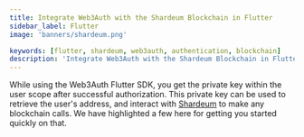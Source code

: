 ```yaml
---
title: Integrate Web3Auth with the Shardeum Blockchain in Flutter
sidebar_label: Flutter
image: 'banners/shardeum.png'

keywords: [flutter, shardeum, web3auth, authentication, blockchain]
description: 'Integrate Web3Auth with the Shardeum Blockchain in Flutter | Documentation - Web3Auth'
---
```



<SEO
  title="Integrate Web3Auth with the Shardeum Blockchain in Flutter"
  description="Integrate Web3Auth with the Shardeum Blockchain in Flutter | Documentation - Web3Auth"
  image="https://web3auth.io/docs/banners/shardeum.png"
  slug="/embedded-wallets/connect-blockchain/evm/shardeum/flutter"
/>

While using the Web3Auth Flutter SDK, you get the private key within the user scope after successful authorization. This private key can be used to retrieve the user's address, and interact with [Shardeum](https://shardeum.org/) to make any blockchain calls. We have highlighted a few here for getting you started quickly on that.

<EVMInteraction />
